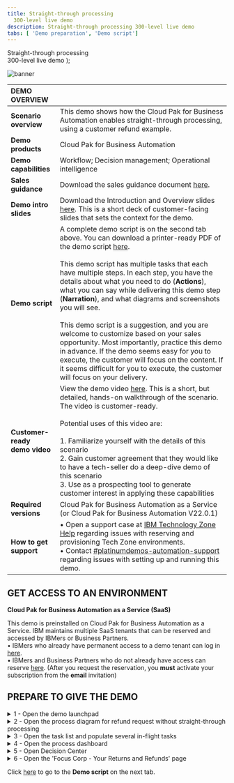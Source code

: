 ---
title: Straight-through processing
  300-level live demo
description: Straight-through processing 300-level live demo
tabs: [ 'Demo preparation', 'Demo script']
---

  <span>
    Straight-through processing <br/> 300-level live demo
  </span> );

![banner](./images/BA_STP_300_Prep_GitHub_banner_8-3-21_short.jpg)

<span id="top"></span>

| DEMO OVERVIEW |  |
| :--- | :--- |
| **Scenario overview** | This demo shows how the Cloud Pak for Business Automation enables straight-through processing, using a customer refund example. |
| **Demo products** | Cloud Pak for Business Automation |
| **Demo capabilities** | Workflow; Decision management; Operational intelligence |
| **Sales guidance** | Download the sales guidance document <a href="https://ibm.box.com/s/3i3g0tp32l3qw7rpe6ew4wlaiaq96lam" target="_blank" rel="noreferrer">here</a>. |
| **Demo intro slides** | Download the Introduction and Overview slides <a href="https://ibm.box.com/s/5hlcqm9b22lnmsdrgt2ucki0z37drvad" target="_blank" rel="noreferrer">here</a>. This is a short deck of customer-facing slides that sets the context for the demo. |
| **Demo script** | A complete demo script is on the second tab above. You can download a printer-ready PDF of the demo script <a href="https://ibm.box.com/s/elbk9brbw2k514ysofblnbiwe0dj4xph" target="_blank" rel="noreferrer">here</a>. <br/><br/> This demo script has multiple tasks that each have multiple steps. In each step, you have the details about what you need to do (**Actions**), what you can say while delivering this demo step (**Narration**), and what diagrams and screenshots you will see. <br/><br/> This demo script is a suggestion, and you are welcome to customize based on your sales opportunity. Most importantly, practice this demo in advance. If the demo seems easy for you to execute, the customer will focus on the content. If it seems difficult for you to execute, the customer will focus on your delivery. |
| **Customer-ready <br/> demo video** | View the demo video <a href="https://ibm.ent.box.com/s/4yskrkefl1ssjxjmxx3kln87z5on4thx" target="_blank" rel="noreferrer">here</a>. This is a short, but detailed, hands-on walkthrough of the scenario. The video is customer-ready.<br/><br/>Potential uses of this video are:<br/><br/>1. Familiarize yourself with the details of this scenario <br/>2. Gain customer agreement that they would like to have a tech-seller do a deep-dive demo of this scenario <br/>3. Use as a prospecting tool to generate customer interest in applying these capabilities |
| **Required versions** | Cloud Pak for Business Automation as a Service (or Cloud Pak for Business Automation V22.0.1) |
| **How to get support** | • Open a support case at <a href="https://techzone.ibm.com/help" target="_blank" rel="noreferrer">IBM Technology Zone Help</a> regarding issues with reserving and provisioning Tech Zone environments.<br/>• Contact <a href="https://ibm-cloud.slack.com/archives/C0216F39ACU" target="_blank" rel="noreferrer">#platinumdemos-automation-support</a> regarding issues with setting up and running this demo. |

## **GET ACCESS TO AN ENVIRONMENT**

**Cloud Pak for Business Automation as a Service (SaaS)**

This demo is preinstalled on Cloud Pak for Business Automation as a Service. IBM maintains multiple SaaS tenants that can be reserved and accessed by IBMers or Business Partners. <br/>
• IBMers who already have permanent access to a demo tenant can log in <a href="https://www.automationcloud.ibm.com/" target="_blank" rel="noreferrer">here</a>. <br/>
• IBMers and Business Partners who do not already have access can reserve <a href="https://techzone.ibm.com/collection/business-automation-saas#tab-1" target="_blank" rel="noreferrer">here</a>. (After you request the reservation, you **must** activate your subscription from the **email** invitation)


## **PREPARE TO GIVE THE DEMO**

<span id="prepare"></span>

<details>

<summary>1 - Open the demo launchpad </summary>
<br/>

The Refund Request Demo Launchpad is used to open all the user interfaces used in the demo.
<br/>

Access your IBM Cloud Pak for Business Automation as a Service tenant <a href="https://www.automationcloud.ibm.com/" target="_blank" rel="noreferrer">here</a>.<br/><br/>

1.1 Enter your email address and log in to IBM Cloud Pak for Business Automation as a Service.<br/><br/><img src="./images/Prep1.1.png" width="800" /><br/>

1.2 Click the dropdown menu in the top left corner of the screen.<br/><br/><img src="./images/Prep1.2.png" width="800" /><br/>

1.3 Set the **Current environment** to **Production**.<br/><br/><img src="./images/Prep1.3.png" width="800" /><br/>

1.4 Click **Run**.<br/><br/><img src="./images/Prep1.4.png" width="800" /><br/>

1.5 Click **Business Automation Apps**.<br/><br/><img src="./images/Prep1.5.png" width="800" />

1.6 The**Refund request use case** demo launchpad should now appear.<br/><br/><img src="./Prep1.6.png" width="800" /><br/>

**[Go to top](#top)**

</details>

<details>

<summary>2 - Open the process diagram for refund request without straight-through processing</summary>
<br/>

You will use Process Designer to open the **Refund Request without STP** process diagram.

<br/>

<InlineNotification>Currently the navigation to open Process Designer depends on the SaaS tenant you are using, which is indicated by the link that appears after clicking <strong>Hector</strong>.</InlineNotification><br/>

2.1 Click **Hector, the Process Analyst**.<br/><br/><img src="./images/2.1.png" width="800" /><br/>Make note of the link that appears.<br/><br/>
 • If the label on the link is **Business Automation Studio** (1), then follow the steps below. <br/><br/><img src="./images/2.1a.png" width="300" /><br/>
 • If the label on the link is **Workflow Center** (2), then go to <a href="#altsection2">Step 2a</a> below.<br/><br/><img src="./images/2.1b.png" width="300" />

<br/>

2.2 Copy the **Business Automation Studio** URL and open it in a new browser tab. Click **Business Automations**.<br/><br/><img src="./images/Prep2.2.png" width="800" /><br/>

2.3 Click **Workflow**.<br/><br/><img src="./images/Prep2.3.png" width="800" /><br/>

2.4 Click **Open** on the **Refund Request** tile (you may need to page through the **Business automations**).<br/><br/><img src="./images/Prep2.4.png" width="800" /><br/>

2.5 Inside the process app, click **Processes**, and then click **Request Refund without STP**.<br/><br/><img src="./images/Prep2.5.png" width="800" /><br/>

2.6 The **Refund Request without STP** process diagram will open.

<br/>

<InlineNotification>This will be the tab to display when you start the demo.</InlineNotification><br/>

<img src="./images/Stu_3.7.png" width="800" /><br/>

<br/>
<a id="altsection2"></a>

<details>

<summary>2a - Open the process diagram for refund request without straight-through processing (Workflow Center only) </summary>
  <br/>

2.1 Click **Hector, the Process Analyst**. <br/><br/><img src="./images/2.1.png" width="800" /><br/>

2.2 Copy the automatically-generated URL, then paste it to a new browser tab to open Business Automation Studio.

<br/>

2.3 Next, click the **Process apps** tile.<br/><br/><img src="./images/2.2.Saas.png" width="800" /><br/>

2.4 Next, click the **Refund Request** title of the corresponding tile.<br/><br/><img src="./images/Stu_2.3.png" width="800" /><br/>

2.5 Inside the process app, click **Processes**, and then click **Refund Request without STP**.<br/><br/><img src="./images/Stu_3.6.png" width="800" /><br/>

2.6 The **Refund Request without STP** process diagram will open.

<br/>

<InlineNotification>This will be the tab to display when you start the demo.</InlineNotification><br/>

<img src="./images/Stu_3.7.png" width="800" /><br/>

</details>

<br/>

**[Go to top](#top)**

</details>

<details>

<summary>3 - Open the task list and populate several in-flight tasks</summary>

<br/>

<InlineNotification>Currently the interface used for the task list depends on the SaaS tenant you are using.</InlineNotification><br/>

In this step, you will open the task list view in a new tab and populate some in-flight process instances so there are tasks in the inbox.
<br/>

3.1 Go to the Refund Request Demo Launchpad (pictured below) and click **Sam, the Refund Investigator**.<br/><br/><img src="./images/Prep3.1.png" width="800" /><br/>
 • If you see a **Workplace** (1), then follow the steps below. If you see the **automatically-generated URLs** (2), skip to <a href="#altsection3">here</a>.<br/><br/><img src="./images/3.1-workplace-or-urls.png" width="800" />

<br/>

3.2  From **Workplace**, click **Start Workflow**.<br/><br/><img src="./images/3.2-start-workflow.png" width="800" /><br/>

3.3 Click the **Request Refund** tile (1) (you may need to scroll down). Click **Launch** (2).<br/><br/><img src="./images/Prep3.3.png" width="800" /><br/>

3.4  Repeat **two more times** to generate three tasks. You should now see at least three tasks in the inbox. Leave the task inbox open.<br/><br/><img src="./images/3.3-three-tasks.png" width="800" /><br/>

<InlineNotification>The tasks will be automatically deleted after 12 hours to keep things clean for other users.</InlineNotification><br/>

<a id="altsection3"></a>

<details>

<summary>3a - Open the task list and populate several in-flight tasks (Process Portal only) </summary>
  <br/>

In this step, you will open the task list view in a new tab and populate some in-flight process instances so there are tasks in the inbox.

<br/>

3.1 Go to the Refund Request Demo Launchpad (pictured below) and click **Sam, the Refund Investigator**.<br/><br/><img src="./images/Prep3.1.png" width="800" /><br/>

<InlineNotification>If you see <strong>automatically-generated URLs</strong>, then follow these steps. Otherwise, for <strong>Workplace</strong> use section 3 above.</InlineNotification><br/>

3.2 Copy the automatically-generated URL for **Process Portal** (Navigator Work Dashboard is not supported for process creation), then paste it to a new browser tab.<br/><br/><img src="./images/two.png" width="800" /><br/>

3.3 Under **Launch**, click **Refund Request** three times to generate a few new processes.<br/><br/><img src="./images/three.png" width="800" /><br/>

3.4 Three new tasks should appear in the **Work** inbox.<br/><br/><img src="./images/four.png" width="800" /><br/>

3.5 Leave this tab open for the demo. If you prefer Navigator you can close it, go back and use the automatically-generated URL to open Navigator and then navigate to the Work Dashboard.

<br/>

</details>

<br/>

**[Go to top](#top)**

</details>

<details>

<summary>4 - Open the process dashboard</summary>
<br/>

In this step, you will you will open the **Refund Request dashboard** in a new tab.<br/><br/>

4.1 Go to the Refund Request Demo Launchpad (pictured below), and click **Tom, the Business Analyst**.<br/><br/><img src="./images/Prep4.1.png" width="800" /><br/>

4.2 Business Performance Center will open in a new tab. Click the **Refund Request (RR) - Week 1** dashboard.<br/><br/><img src="./images/Stu_5.2.png" width="800" /><br/>

4.3 The **Refund Request (RR) - Week 1** dashboard will open.<br/><br/><img src="./images/Stu_5.3.png" width="800" />

**[Go to top](#top)**

</details>

<details>

<summary>5 - Open Decision Center</summary>

<br/>

In this step, you will open **Decision Center** in a new tab.<br/><br/>

5.1 Go to the Refund Request Demo Launchpad, and click **Emma, the Rules Manager**.<br/><br/><img src="./images/Prep5.1.png" width="800" /><br/>

5.2 **Decision Center** will open in a new tab.<br/><br/>

5.3 If asked to log in, use the default `odmAdmin`/`odmAdmin` username and password.<br/><br/>

<InlineNotification>The list of decision services will be different depending on your environment and permissions.</InlineNotification><br/>

<img src="./images/DecisionCenter.png" width="800" /><br/>

**[Go to top](#top)**

</details>

<details>

<summary>6 - Open the 'Focus Corp - Your Returns and Refunds' page</summary>
<br/>

In this step, you will open the **Focus Corp - Your Returns and Refunds** page in a new tab. This is where you will demonstrate how to submit refund requests as a customer.<br/><br/>

6.1 Go to the Refund Request Demo Launchpad, and click **Anna, the Customer**.<br/><br/><img src="./images/Prep6.1.png" width="800" /><br/>

6.2 The **Focus Corp - Your Returns and Refunds** page will open. <br/><br/><img src="./images/Stu_7.2.png" width="800" /><br/>

**[Go to top](#top)**

</details>


Click <a href="https://ibm-garage-tsa.github.io/platinum-demos/300-business-automation-straight-through-processing/demo-script" target="_blank" rel="noreferrer">here</a> to go to the **Demo script** on the next tab.
